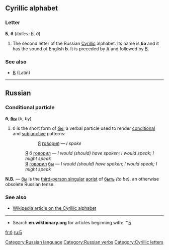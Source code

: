 ==Cyrillic alphabet==
===Letter===
'''Б''', '''б''' (''italics: Б, б'')

#The second letter of the Russian [[Cyrillic]] alphabet. Its name is '''бэ''' {{IPAchar|(bɛ)}} and it has the sound of English '''b'''. It is preceded by [[А]] and followed by [[В]].

===See also===
*[[B]] (Latin)

----

== Russian ==
[[Category:Russian language]]
=== Conditional particle ===
'''б''', '''[[бы]]''' (b, by)

# б is the short form of [[бы]], a verbal particle used to render [[conditional]] and [[subjunctive]] patterns:
#:: [[Я]] [[говорить|говорил]] — ''I spoke''
#: [[Я]] б [[говорить|говорил]] — ''I would (should) have spoken; I would speak; I might speak'' 
#: [[Я]] [[говорить|говорил]] [[бы]] — ''I would (should) have spoken; I would speak; I might speak'' 

'''N.B.''' — [[бы]] is the [[third-person singular]] [[aorist]] of [[быть]] ''(to be)'', an otherwise obsolete Russian tense.

===See also===
*[[w:Cyrillic alphabet|Wikipedia article on the Cyrillic alphabet]]

----

*Search '''en.wiktionary.org''' for articles beginning with: '''[http://wiktionary.org/w/wiki.phtml?title=Special:Allpages&from=Б Б]

[[Category:Russian verbs]]
[[Category:Cyrillic letters]]

[[fr:б]]
[[ru:Б]]